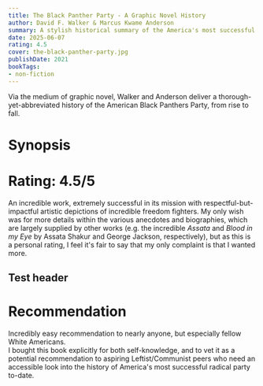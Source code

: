```yaml
---
title: The Black Panther Party - A Graphic Novel History
author: David F. Walker & Marcus Kwame Anderson
summary: A stylish historical summary of the America's most successful radical party.
date: 2025-06-07
rating: 4.5
cover: the-black-panther-party.jpg
publishDate: 2021
bookTags: 
- non-fiction
---
```


Via the medium of graphic novel, Walker and Anderson deliver a thorough-yet-abbreviated history of the American Black Panthers Party, from rise to fall.

# Synopsis

# Rating: 4.5/5
An incredible work, extremely successful in its mission with respectful-but-impactful artistic depictions of incredible freedom fighters. My only wish was for more details within the various anecdotes and biographies, which are largely supplied by other works (e.g. the incredible *Assata* and *Blood in my Eye* by Assata Shakur and George Jackson, respectively), but as this is a personal rating, I feel it's fair to say that my only complaint is that I wanted more.

## Test header

# Recommendation
Incredibly easy recommendation to nearly anyone, but especially fellow White Americans.\
I bought this book explicitly for both self-knowledge, and to vet it as a potential recommendation to aspiring Leftist/Communist peers who need an accessible look into the history of America's most successful radical party to-date. <InlineEmoji emoji='triumph' />